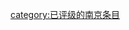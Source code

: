 {{catmore1|[[Wikipedia:南京专题|Wikipedia:南京专题]]}}
{{Articles by Quality|topic=南京|project=南京}}
[[category:已评级的南京条目|category:已评级的南京条目]]